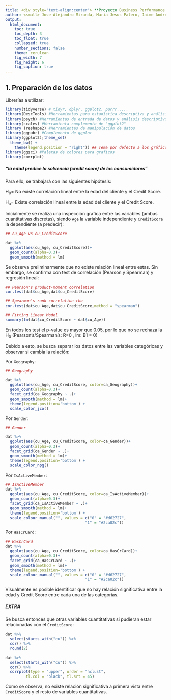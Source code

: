 ```yaml
---
title: <div style="text-align:center"> **Proyecto Business Performance Analysis**<div/>
author: <small> Jose Alejandro Miranda, Maria Jesus Palero, Jaime Andres Salazar y Paola Rita Villar.</small>
output:
  html_document:
    toc: true
    toc_depth: 3
    toc_float: true
    collapsed: true
    number_sections: false
    theme: cerulean
    fig_width: 7
    fig_height: 6
    fig_caption: true
---
```


## **1. Preparación de los datos**

Librerías a utilizar:

```r
library(tidyverse) # tidyr, dplyr, ggplot2, purrr..... 
library(DescTools) #Herramientas para estadística descriptiva y análisis de datos
library(psych) #Herramientas de entrada de datos y análisis descriptivo.
library(scales) #Herramienta complemento de "ggplot2"
library (reshape2) #Herramientas de manipulación de datos
library(ggpubr) #Complemento de ggplot
library(ggplot2);theme_set(
  theme_bw() +
    theme(legend.position = "right")) ## Tema por defecto a los gráficos
library(ggsci) #Paletas de colores para graficos
library(corrplot)
```









##### **"la edad predice la solvencia (credit score) de los consumidores"**

Para ello, se trabajará con las siguientes hipótesis: 

H~0~= No existe correlación lineal entre la edad del cliente y el Credit Score.

H~a~= Existe correlación lineal entre la edad del cliente y el Credit Score.

Inicialmente se realiza una inspección grafica entre las variables (ambas cuantitativas discretas), siendo `Age` la variable independiente y `CreditScore` la dependiente (a predecir):

```r

## cu_Age vs cu_CreditScore

dat %>%
  ggplot(aes(cu_Age, cu_CreditScore))+
  geom_count(alpha=0.3)+
  geom_smooth(method = lm)
```

Se observa preliminarmente que no existe relación lineal entre estas. Sin embargo, se confirma con test de correlación (Pearson y Spearman) y regresión lineal:

```r
## Pearson's product-moment correlation
cor.test(dat$cu_Age,dat$cu_CreditScore)

## Spearman's rank correlation rho
cor.test(dat$cu_Age,dat$cu_CreditScore,method = "spearman")

## Fitting Linear Model
summary(lm(dat$cu_CreditScore ~ dat$cu_Age))

```

En todos los test el p-value es mayor que 0.05, por lo que no se rechaza la H~0~ (Pearson's/Spearman's: R=0 , lm: B1 = 0)

Debido a esto, se busca separar los datos entre las variables categóricas y observar si cambia la relación:

Por `Geography`:

```r
## Geography

dat %>%
  ggplot(aes(cu_Age, cu_CreditScore, color=ca_Geography))+
  geom_count(alpha=0.3)+
  facet_grid(ca_Geography ~ .)+  
  geom_smooth(method = lm)+
  theme(legend.position='bottom') + 
  scale_color_jco()

```

Por `Gender`:

```r
## Gender

dat %>%
  ggplot(aes(cu_Age, cu_CreditScore, color=ca_Gender))+
  geom_count(alpha=0.3)+
  facet_grid(ca_Gender ~ .)+  
  geom_smooth(method = lm)+
  theme(legend.position='bottom') + 
  scale_color_npg()

```

Por `IsActiveMember`:
 
```r

## IsActiveMember
dat %>%
  ggplot(aes(cu_Age, cu_CreditScore, color=ca_IsActiveMember))+
  geom_count(alpha=0.3)+
  facet_grid(ca_IsActiveMember ~ .)+  
  geom_smooth(method = lm)+
  theme(legend.position='bottom') + 
  scale_colour_manual("", values = c("0" = "#d62727", 
                                   "1" = "#2ca02c"))

```

Por `HasCrCard`:

```r

## HasCrCard
dat %>%
  ggplot(aes(cu_Age, cu_CreditScore, color=ca_HasCrCard))+
  geom_count(alpha=0.3)+
  facet_grid(ca_HasCrCard ~ .)+  
  geom_smooth(method = lm)+
  theme(legend.position='bottom') + 
  scale_colour_manual("", values = c("0" = "#d62727", 
                                   "1" = "#2ca02c"))

```

Visualmente es posible identificar que no hay relación significativa entre la edad y Credit Score entre cada una de las categorías.


##### **EXTRA**

Se busca entonces que otras variables cuantitativas si pudieran estar relacionadas con el `CreditScore`:

```r
dat %>% 
  select(starts_with("cu")) %>% 
  cor() %>% 
  round(2)
```

```r

dat %>% 
  select(starts_with("cu")) %>% 
  cor() %>% 
  corrplot(type = "upper", order = "hclust", 
         tl.col = "black", tl.srt = 45)

```

Como se observa, no existe relación significativa a primera vista entre `CreditScore` y el resto de variables cuantitativas.

